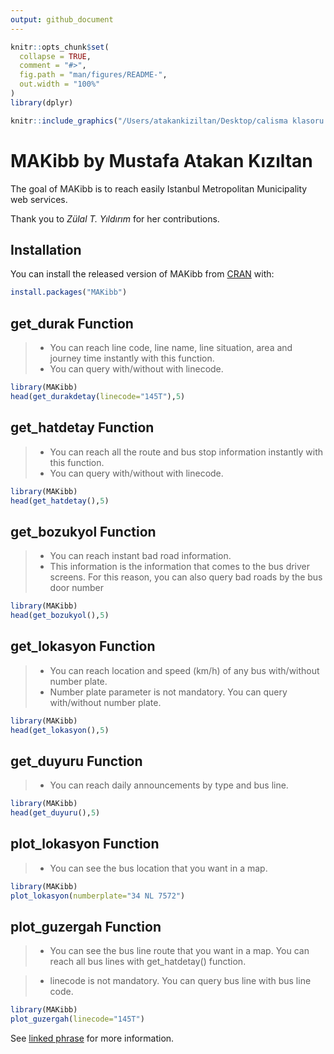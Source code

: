 ```yaml
---
output: github_document
---
```


<!-- README.md is generated from README.Rmd. Please edit that file -->

```r
knitr::opts_chunk$set(
  collapse = TRUE,
  comment = "#>",
  fig.path = "man/figures/README-",
  out.width = "100%"
)
library(dplyr)
```

```r
knitr::include_graphics("/Users/atakankiziltan/Desktop/calisma klasoru r/dataflair_ideas/imgfile.png")
```


# MAKibb by Mustafa Atakan Kızıltan

<!-- badges: start -->
<!-- badges: end -->

The goal of MAKibb is to reach easily Istanbul Metropolitan Municipality web services.

Thank you to _Zülal T. Yıldırım_ for her contributions.

## Installation

You can install the released version of MAKibb from [CRAN](https://CRAN.R-project.org) with:

``` r
install.packages("MAKibb")
```

## get_durak Function

> - You can reach line code, line name, line situation, area and journey time instantly with this function.
> - You can query with/without with linecode.

```r
library(MAKibb)
head(get_durakdetay(linecode="145T"),5)

```

## get_hatdetay Function

> - You can reach all the route and bus stop information instantly with this function.
> - You can query with/without with linecode.

```r
library(MAKibb)
head(get_hatdetay(),5)

```


## get_bozukyol Function

> - You can reach instant bad road information.
> - This information is the information that comes to the bus driver screens. For this reason, you can also query bad roads by the bus door number

```r
library(MAKibb)
head(get_bozukyol(),5)

```

## get_lokasyon Function

> - You can reach location and speed (km/h) of any bus with/without number plate.
> - Number plate parameter is not mandatory. You can query with/without number plate.

```r
library(MAKibb)
head(get_lokasyon(),5)

```


## get_duyuru Function

> - You can reach daily announcements by type and bus line.

```r
library(MAKibb)
head(get_duyuru(),5)
```

## plot_lokasyon Function

> - You can see the bus location that you want in a map.

```r
library(MAKibb)
plot_lokasyon(numberplate="34 NL 7572")
```

## plot_guzergah Function

> - You can see the bus line route that you want in a map. You can reach all bus lines with get_hatdetay() function.

> - linecode is not mandatory. You can query bus line with bus line code.

```r
library(MAKibb)
plot_guzergah(linecode="145T")
```


See [linked phrase](https://data.ibb.gov.tr/organization/iett-genel-mudurlugu) for more information.
